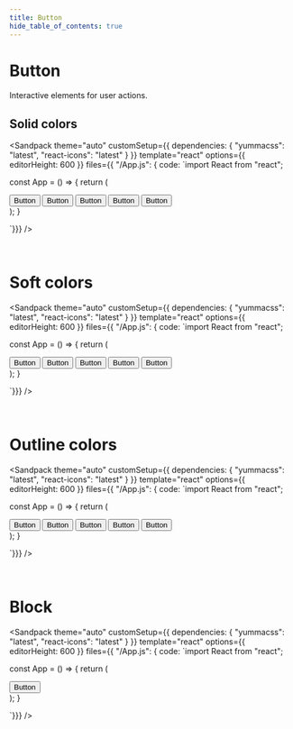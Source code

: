 ```yaml
---
title: Button
hide_table_of_contents: true
---
```



# Button

Interactive elements for user actions.

## Solid colors

<Sandpack
theme="auto"
customSetup={{ dependencies: { "yummacss": "latest", "react-icons": "latest" } }}
template="react"
options={{ editorHeight: 600 }}
files={{ "/App.js": {
code: `import React from "react";

const App = () => {
   return (
      <div className="h-1/1 ins">
         <button className="btn-gray mr-1 t-white">Button</button>
         <button className="btn-teal mr-1 t-white">Button</button>
         <button className="btn-blue mr-1 t-white">Button</button>
         <button className="btn-yellow mr-1 t-white">Button</button>
         <button className="btn-red t-white">Button</button>
      </div>
   );
}

`}}}
/>

<br />

# Soft colors

<Sandpack
theme="auto"
customSetup={{ dependencies: { "yummacss": "latest", "react-icons": "latest" } }}
template="react"
options={{ editorHeight: 600 }}
files={{ "/App.js": {
code: `import React from "react";

const App = () => {
   return (
      <div className="h-1/1 ins">
         <button className="btn-l-gray-3 mr-1 t-white">Button</button>
         <button className="btn-l-teal-3 mr-1 t-white">Button</button>
         <button className="btn-l-blue-3 mr-1 t-white">Button</button>
         <button className="btn-l-yellow-3 mr-1 t-white">Button</button>
         <button className="btn-l-red-3 t-white">Button</button>
      </div>
   );
}

`}}}
/>

<br />

# Outline colors

<Sandpack
theme="auto"
customSetup={{ dependencies: { "yummacss": "latest", "react-icons": "latest" } }}
template="react"
options={{ editorHeight: 600 }}
files={{ "/App.js": {
code: `import React from "react";

const App = () => {
   return (
      <div className="h-1/1 ins">
         <button className="btn-otl-gray h:t-white mr-1 t-gray">Button</button>
         <button className="btn-otl-teal h:t-white mr-1 t-teal">Button</button>
         <button className="btn-otl-blue h:t-white mr-1 t-blue">Button</button>
         <button className="btn-otl-yellow h:t-white mr-1 t-yellow">Button</button>
         <button className="btn-otl-red h:t-white t-red">Button</button>
      </div>
   );
}

`}}}
/>

<br />

# Block

<Sandpack
theme="auto"
customSetup={{ dependencies: { "yummacss": "latest", "react-icons": "latest" } }}
template="react"
options={{ editorHeight: 600 }}
files={{ "/App.js": {
code: `import React from "react";

const App = () => {
   return (
      <div className="cnn ins h-1/1">
         <button className="btn-blue mr-1 t-white ta-c w-full">Button</button>
      </div>
   );
}

`}}}
/>